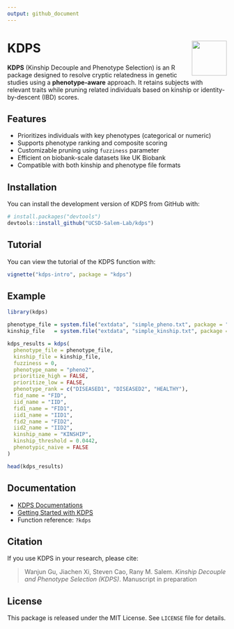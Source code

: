 ```yaml
---
output: github_document
---
```


# KDPS <img src="man/figures/logo.png" align="right" height="80"/>

**KDPS** (Kinship Decouple and Phenotype Selection) is an R package designed to resolve cryptic relatedness in genetic studies using a **phenotype-aware** approach. It retains subjects with relevant traits while pruning related individuals based on kinship or identity-by-descent (IBD) scores.

## Features

- Prioritizes individuals with key phenotypes (categorical or numeric)
- Supports phenotype ranking and composite scoring
- Customizable pruning using `fuzziness` parameter
- Efficient on biobank-scale datasets like UK Biobank
- Compatible with both kinship and phenotype file formats

## Installation

You can install the development version of KDPS from GitHub with:

```r
# install.packages("devtools")
devtools::install_github("UCSD-Salem-Lab/kdps")
```

## Tutorial

You can view the tutorial of the KDPS function with:

```r
vignette("kdps-intro", package = "kdps")
```

## Example

```r
library(kdps)

phenotype_file = system.file("extdata", "simple_pheno.txt", package = "kdps")
kinship_file   = system.file("extdata", "simple_kinship.txt", package = "kdps")

kdps_results = kdps(
  phenotype_file = phenotype_file,
  kinship_file = kinship_file,
  fuzziness = 0,
  phenotype_name = "pheno2",
  prioritize_high = FALSE,
  prioritize_low = FALSE,
  phenotype_rank = c("DISEASED1", "DISEASED2", "HEALTHY"),
  fid_name = "FID",
  iid_name = "IID",
  fid1_name = "FID1",
  iid1_name = "IID1",
  fid2_name = "FID2",
  iid2_name = "IID2",
  kinship_name = "KINSHIP",
  kinship_threshold = 0.0442,
  phenotypic_naive = FALSE
)

head(kdps_results)
```

## Documentation

- [KDPS Documentations](https://ucsd-salem-lab.github.io/kdps)
- [Getting Started with KDPS](https://ucsd-salem-lab.github.io/kdps/articles/kdps-intro.html)
- Function reference: `?kdps`

## Citation

If you use KDPS in your research, please cite:

> Wanjun Gu, Jiachen Xi, Steven Cao, Rany M. Salem. *Kinship Decouple and Phenotype Selection (KDPS)*. Manuscript in preparation

## License

This package is released under the MIT License. See `LICENSE` file for details.
